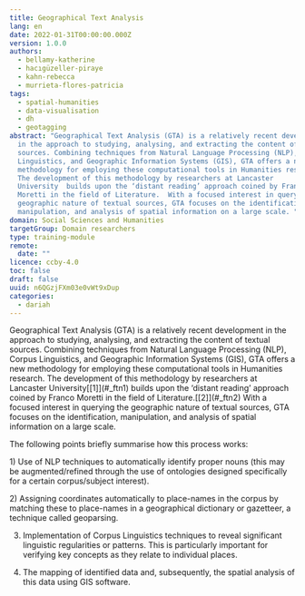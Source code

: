 ```yaml
---
title: Geographical Text Analysis
lang: en
date: 2022-01-31T00:00:00.000Z
version: 1.0.0
authors:
  - bellamy-katherine
  - hacıgüzeller-piraye
  - kahn-rebecca
  - murrieta-flores-patricia
tags:
  - spatial-humanities
  - data-visualisation
  - dh
  - geotagging
abstract: "Geographical Text Analysis (GTA) is a relatively recent development
  in the approach to studying, analysing, and extracting the content of textual
  sources. Combining techniques from Natural Language Processing (NLP), Corpus
  Linguistics, and Geographic Information Systems (GIS), GTA offers a new
  methodology for employing these computational tools in Humanities research.
  The development of this methodology by researchers at Lancaster
  University  builds upon the ‘distant reading’ approach coined by Franco
  Moretti in the field of Literature.  With a focused interest in querying the
  geographic nature of textual sources, GTA focuses on the identification,
  manipulation, and analysis of spatial information on a large scale. "
domain: Social Sciences and Humanities
targetGroup: Domain researchers
type: training-module
remote:
  date: ""
licence: ccby-4.0
toc: false
draft: false
uuid: n6QGzjFXm03e0vWt9xDup
categories:
  - dariah
---
```

Geographical Text Analysis (GTA) is a relatively recent development in the approach to studying, analysing, and extracting the content of textual sources. Combining techniques from Natural Language Processing (NLP), Corpus Linguistics, and Geographic Information Systems (GIS), GTA offers a new methodology for employing these computational tools in Humanities research. The development of this methodology by researchers at Lancaster University\[<!--[if !supportFootnotes]-->\[1]<!--\\[endif]-->](#_ftn1) builds upon the ‘distant reading’ approach coined by Franco Moretti in the field of Literature.\[<!--[if !supportFootnotes]-->\[2]<!--\\[endif]-->](#_ftn2) With a focused interest in querying the geographic nature of textual sources, GTA focuses on the identification, manipulation, and analysis of spatial information on a large scale.

The following points briefly summarise how this process works:

1) Use of NLP techniques to automatically identify proper nouns (this may be augmented/refined through the use of ontologies designed specifically for a certain corpus/subject interest).

2) Assigning coordinates automatically to place-names in the corpus by matching these to place-names in a geographical dictionary or gazetteer, a technique called geoparsing.

3) Implementation of Corpus Linguistics techniques to reveal significant linguistic regularities or patterns. This is particularly important for verifying key concepts as they relate to individual places.

4) The mapping of identified data and, subsequently, the spatial analysis of this data using GIS software.
